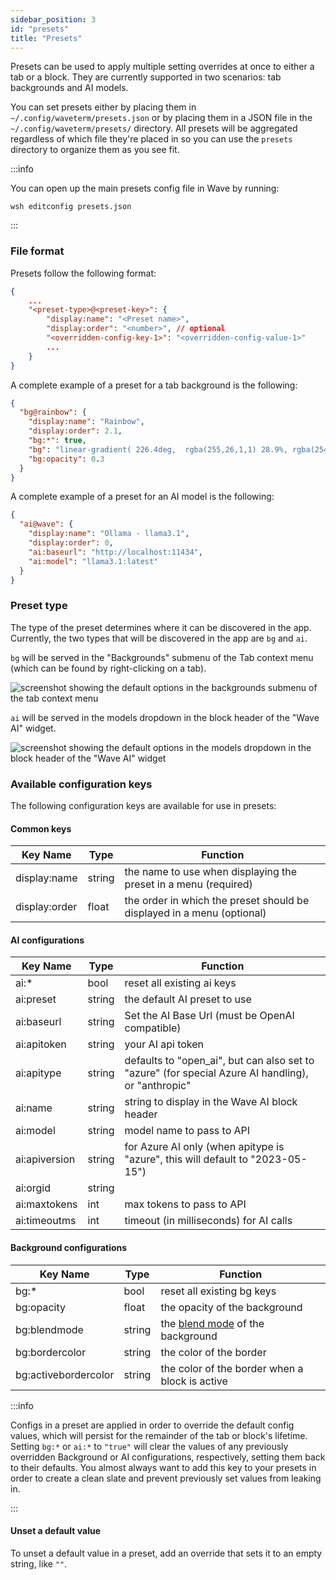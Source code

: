 ```yaml
---
sidebar_position: 3
id: "presets"
title: "Presets"
---
```


Presets can be used to apply multiple setting overrides at once to either a tab or a block. They are currently supported in two scenarios: tab backgrounds and AI models.

You can set presets either by placing them in `~/.config/waveterm/presets.json` or by placing them in a JSON file in the `~/.config/waveterm/presets/` directory. All presets will be aggregated regardless of which file they're placed in so you can use the `presets` directory to organize them as you see fit.

:::info

You can open up the main presets config file in Wave by running:

```
wsh editconfig presets.json
```

:::

### File format

Presets follow the following format:

```json
{
	...
	"<preset-type>@<preset-key>": {
		"display:name": "<Preset name>",
		"display:order": "<number>", // optional
		"<overridden-config-key-1>": "<overridden-config-value-1>"
		...
	}
}
```

A complete example of a preset for a tab background is the following:

```json
{
  "bg@rainbow": {
    "display:name": "Rainbow",
    "display:order": 2.1,
    "bg:*": true,
    "bg": "linear-gradient( 226.4deg,  rgba(255,26,1,1) 28.9%, rgba(254,155,1,1) 33%, rgba(255,241,0,1) 48.6%, rgba(34,218,1,1) 65.3%, rgba(0,141,254,1) 80.6%, rgba(113,63,254,1) 100.1% )",
    "bg:opacity": 0.3
  }
}
```

A complete example of a preset for an AI model is the following:

```json
{
  "ai@wave": {
    "display:name": "Ollama - llama3.1",
    "display:order": 0,
    "ai:baseurl": "http://localhost:11434",
    "ai:model": "llama3.1:latest"
  }
}
```

### Preset type

The type of the preset determines where it can be discovered in the app. Currently, the two types that will be discovered in the app are `bg` and `ai`.

`bg` will be served in the "Backgrounds" submenu of the Tab context menu (which can be found by right-clicking on a tab).

![screenshot showing the default options in the backgrounds submenu of the tab context menu](./img/backgrounds-menu.png)

`ai` will be served in the models dropdown in the block header of the "Wave AI" widget.

![screenshot showing the default options in the models dropdown in the block header of the "Wave AI" widget](./img/waveai-model-dropdown.png)

### Available configuration keys

The following configuration keys are available for use in presets:

#### Common keys

| Key Name      | Type   | Function                                                               |
| ------------- | ------ | ---------------------------------------------------------------------- |
| display:name  | string | the name to use when displaying the preset in a menu (required)        |
| display:order | float  | the order in which the preset should be displayed in a menu (optional) |

#### AI configurations

| Key Name      | Type   | Function                                                                                           |
| ------------- | ------ | -------------------------------------------------------------------------------------------------- |
| ai:\*         | bool   | reset all existing ai keys                                                                         |
| ai:preset     | string | the default AI preset to use                                                                       |
| ai:baseurl    | string | Set the AI Base Url (must be OpenAI compatible)                                                    |
| ai:apitoken   | string | your AI api token                                                                                  |
| ai:apitype    | string | defaults to "open_ai", but can also set to "azure" (for special Azure AI handling), or "anthropic" |
| ai:name       | string | string to display in the Wave AI block header                                                      |
| ai:model      | string | model name to pass to API                                                                          |
| ai:apiversion | string | for Azure AI only (when apitype is "azure", this will default to "2023-05-15")                     |
| ai:orgid      | string |                                                                                                    |
| ai:maxtokens  | int    | max tokens to pass to API                                                                          |
| ai:timeoutms  | int    | timeout (in milliseconds) for AI calls                                                             |

#### Background configurations

| Key Name             | Type   | Function                                                                                        |
| -------------------- | ------ | ----------------------------------------------------------------------------------------------- |
| bg:\*                | bool   | reset all existing bg keys                                                                      |
| bg:opacity           | float  | the opacity of the background                                                                   |
| bg:blendmode         | string | the [blend mode](https://developer.mozilla.org/en-US/docs/Web/CSS/blend-mode) of the background |
| bg:bordercolor       | string | the color of the border                                                                         |
| bg:activebordercolor | string | the color of the border when a block is active                                                  |

:::info

Configs in a preset are applied in order to override the default config values, which will persist for the remainder of the tab or block's lifetime. Setting `bg:*` or `ai:*` to `"true"` will clear the values of any previously overridden Background or AI configurations, respectively, setting them back to their defaults. You almost always want to add this key to your presets in order to create a clean slate and prevent previously set values from leaking in.

:::

#### Unset a default value

To unset a default value in a preset, add an override that sets it to an empty string, like `""`.
